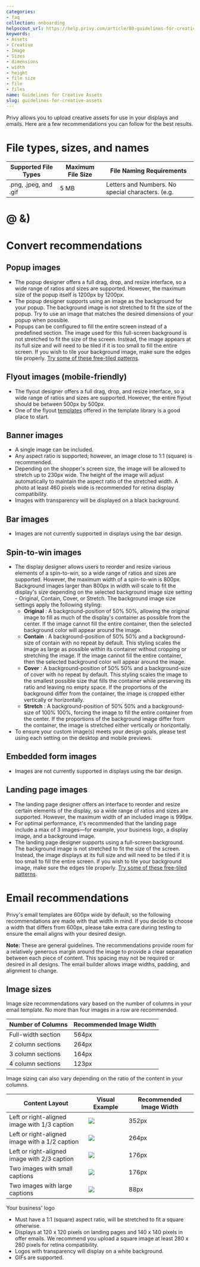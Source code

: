 ```yaml
---
categories:
- faq
collection: onboarding
helpscout_url: https://help.privy.com/article/80-guidelines-for-creative-assets
keywords:
- Assets
- Creative
- Image
- Sizes
- dimensions
- width
- height
- file size
- file
- files
name: Guidelines for Creative Assets
slug: guidelines-for-creative-assets
---
```

Privy allows you to upload creative assets for use in your displays and
emails. Here are a few recommendations you can follow for the best results.

# File types, sizes, and names

**Supported File Types**| **Maximum File Size**| **File Naming Requirements**  
---|---|---  
.png, .jpeg, and .gif| 5 MB| Letters and Numbers. No special characters. (e.g.
# @ &)  
  
# Convert recommendations

## Popup images

  * The popup designer offers a full drag, drop, and resize interface, so a wide range of ratios and sizes are supported. However, the maximum size of the popup itself is 1200px by 1200px.
  * The popup designer supports using an image as the background for your popup. The background image is not stretched to fit the size of the popup. Try to use an image that matches the desired dimensions of your popup when possible. 
  * Popups can be configured to fill the entire screen instead of a predefined section. The image used for this full-screen background is not stretched to fit the size of the screen. Instead, the image appears at its full size and will need to be tiled if it is too small to fill the entire screen. If you wish to tile your background image, make sure the edges tile properly. [Try some of these free-tiled patterns](https://www.toptal.com/designers/subtlepatterns/).

## Flyout images (mobile-friendly)

  * The flyout designer offers a full drag, drop, and resize interface, so a wide range of ratios and sizes are supported. However, the entire flyout should be between 500px by 500px. 
  * One of the flyout [templates](https://privy.helpscoutdocs.com/article/153-create-and-manage-email-templates) offered in the template library is a good place to start. 

## Banner images

  * A single image can be included. 
  * Any aspect ratio is supported; however, an image close to 1:1 (square) is recommended.
  * Depending on the shopper's screen size, the image will be allowed to stretch up to 230px wide. The height of the image will adjust automatically to maintain the aspect ratio of the stretched width. A photo at least 460 pixels wide is recommended for retina display compatibility.
  * Images with transparency will be displayed on a black background. 

## Bar images

  * Images are not currently supported in displays using the bar design. 

## Spin-to-win images

  * The display designer allows users to reorder and resize various elements of a spin-to-win, so a wide range of ratios and sizes are supported. However, the maximum width of a spin-to-win is 800px. Background images larger than 800px in width will scale to fit the display's size depending on the selected background image size setting - Original, Contain, Cover, or Stretch. The background image size settings apply the following styling:
    * **Original** : A background-position of 50% 50%, allowing the original image to fill as much of the display's container as possible from the center. If the image cannot fill the entire container, then the selected background color will appear around the image. 
    * **Contain** : A background-position of 50% 50% and a background-size of contain with no repeat by default. This styling scales the image as large as possible within its container without cropping or stretching the image. If the image cannot fill the entire container, then the selected background color will appear around the image. 
    * **Cover** : A background-position of 50% 50% and a background-size of cover with no repeat by default. This styling scales the image to the smallest possible size that fills the container while preserving its ratio and leaving no empty space. If the proportions of the background differ from the container, the image is cropped either vertically or horizontally. 
    * **Stretch** : A background-position of 50% 50% and a background-size of 100% 100%, forcing the image to fill the entire container from the center. If the proportions of the background image differ from the container, the image is stretched either vertically or horizontally. 
  * To ensure your custom image(s) meets your design goals, please test using each setting on the desktop and mobile previews. 

## Embedded form images

  * Images are not currently supported in displays using the bar design. 

## Landing page images

  * The landing page designer offers an interface to reorder and resize certain elements of the display, so a wide range of ratios and sizes are supported. However, the maximum width of an included image is 999px.
  * For optimal performance, it's recommended that the landing page include a max of 3 images—for example, your business logo, a display image, and a background image.
  * The landing page designer supports using a full-screen background. The background image is not stretched to fit the size of the screen. Instead, the image displays at its full size and will need to be tiled if it is too small to fill the entire screen. If you wish to tile your background image, make sure the edges tile properly. [Try some of these free-tiled patterns](https://www.toptal.com/designers/subtlepatterns/).

# Email recommendations

Privy's email templates are 600px wide by default, so the following
recommendations are made with that width in mind. If you decide to choose a
width that differs from 600px, please take extra care during testing to ensure
the email aligns with your desired design.

**Note:** These are general guidelines. The recommendations provide room for a
relatively generous margin around the image to provide a clear separation
between each piece of content. This spacing may not be required or desired in
all designs. The email builder allows image widths, padding, and alignment to
change.

## Image sizes

Image size recommendations vary based on the number of columns in your email
template. No more than four images in a row are recommended.

Number of Columns| Recommended Image Width  
---|---  
Full-width section| 564px  
2 column sections| 264px  
3 column sections| 164px  
4 column sections| 123px  
  
Image sizing can also vary depending on the ratio of the content in your
columns.

Content Layout | Visual Example | Recommended Image Width  
---|---|---  
Left or right-aligned image with 1/3 caption |  ![](https://hf-files-oregon.s3.amazonaws.com/hdpprivy_kb_attachments/2023/12-14/3baaa889-4713-4903-864a-cd311545a167/One-Third_Caption.png) | 352px  
Left or right-aligned image with a 1/2 caption |  ![](https://hf-files-oregon.s3.amazonaws.com/hdpprivy_kb_attachments/2023/12-14/2df1dbc3-966a-42a6-b2bf-f4acbdc35590/Half_Caption.png) | 264px  
Left or right-aligned image with 2/3 caption |  ![](https://hf-files-oregon.s3.amazonaws.com/hdpprivy_kb_attachments/2023/12-14/070ebb49-79dd-472f-859b-2672dab0184c/Two-Thirds_Caption.png) | 176px  
Two images with small captions |  ![](https://hf-files-oregon.s3.amazonaws.com/hdpprivy_kb_attachments/2023/12-14/a3fa525b-3988-41ad-9e0d-f9beb67b836e/Two_images_with_small_captions.png) | 176px  
 Two images with large captions |  ![](https://hf-files-oregon.s3.amazonaws.com/hdpprivy_kb_attachments/2023/12-14/5d9983bc-1180-435f-83e5-36d4249f2c5f/Two_images_with_large_captions.png) | 88px  
  
Your business' logo

  * Must have a 1:1 (square) aspect ratio, will be stretched to fit a square otherwise.
  * Displays at 120 x 120 pixels on landing pages and 140 x 140 pixels in offer emails. We recommend you upload a square image at least 280 x 280 pixels for retina compatibility.
  * Logos with transparency will display on a white background.
  * GIFs are supported.

